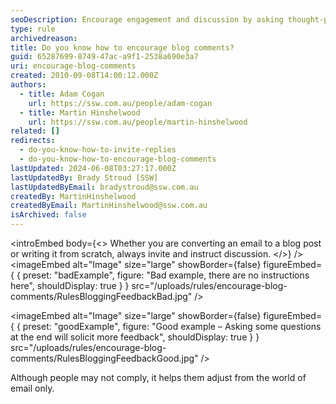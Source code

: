 ```yaml
---
seoDescription: Encourage engagement and discussion by asking thought-provoking questions at the end of your blog post.
type: rule
archivedreason:
title: Do you know how to encourage blog comments?
guid: 65287699-8749-47ac-a9f1-2538a690e3a7
uri: encourage-blog-comments
created: 2010-09-08T14:00:12.000Z
authors:
  - title: Adam Cogan
    url: https://ssw.com.au/people/adam-cogan
  - title: Martin Hinshelwood
    url: https://ssw.com.au/people/martin-hinshelwood
related: []
redirects:
  - do-you-know-how-to-invite-replies
  - do-you-know-how-to-encourage-blog-comments
lastUpdated: 2024-06-08T03:27:17.000Z
lastUpdatedBy: Brady Stroud [SSW]
lastUpdatedByEmail: bradystroud@ssw.com.au
createdBy: MartinHinshelwood
createdByEmail: MartinHinshelwood@ssw.com.au
isArchived: false
---
```


<introEmbed
  body={<>
Whether you are converting an email to a blog post or writing it from scratch, always invite and instruct discussion.
  </>}
/>
<imageEmbed
  alt="Image"
  size="large"
  showBorder={false}
  figureEmbed={ {
    preset: "badExample",
    figure: "Bad example, there are no instructions here",
    shouldDisplay: true
  } }
  src="/uploads/rules/encourage-blog-comments/RulesBloggingFeedbackBad.jpg"
/>

<imageEmbed
  alt="Image"
  size="large"
  showBorder={false}
  figureEmbed={ {
    preset: "goodExample",
    figure: "Good example – Asking some questions at the end will solicit more feedback",
    shouldDisplay: true
  } }
  src="/uploads/rules/encourage-blog-comments/RulesBloggingFeedbackGood.jpg"
/>

Although people may not comply, it helps them adjust from the world of email only.
